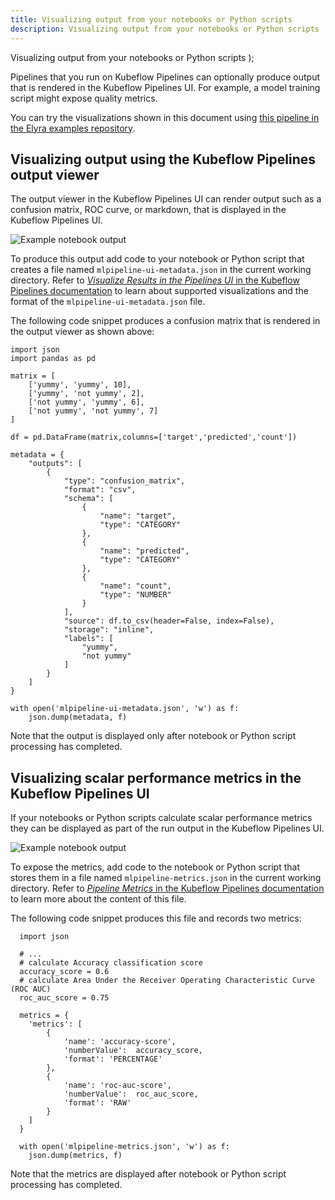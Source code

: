 ```yaml
---
title: Visualizing output from your notebooks or Python scripts
description: Visualizing output from your notebooks or Python scripts
---
```


  <span>
    Visualizing output from your notebooks or Python scripts
  </span>
);

<PageDescription>

Pipelines that you run on Kubeflow Pipelines can optionally produce output that is rendered in the Kubeflow Pipelines UI. For example, a model training script might expose quality metrics.


</PageDescription>


You can try the visualizations shown in this document using [this pipeline in the Elyra examples repository](https://github.com/elyra-ai/examples/tree/master/pipelines/visualize_output_in_kubeflow_pipelines_ui).

## Visualizing output using the Kubeflow Pipelines output viewer

The output viewer in the Kubeflow Pipelines UI can render output such as a confusion matrix, ROC curve, or markdown, that is displayed in the Kubeflow Pipelines UI.

![Example notebook output](../images/ai/kfp_mlpipeline_ui_metadata.png)

To produce this output add code to your notebook or Python script that creates a file named `mlpipeline-ui-metadata.json` in the current working directory. Refer to [_Visualize Results in the Pipelines UI_ in the Kubeflow Pipelines documentation](https://www.kubeflow.org/docs/pipelines/sdk/output-viewer/#introduction) to learn about supported visualizations and the format of the `mlpipeline-ui-metadata.json` file. 

The following code snippet produces a confusion matrix that is rendered in the output viewer as shown above: 

```
import json
import pandas as pd 

matrix = [
    ['yummy', 'yummy', 10],
    ['yummy', 'not yummy', 2],
    ['not yummy', 'yummy', 6],
    ['not yummy', 'not yummy', 7]
]

df = pd.DataFrame(matrix,columns=['target','predicted','count'])

metadata = {
    "outputs": [
        {
            "type": "confusion_matrix",
            "format": "csv",
            "schema": [
                {
                    "name": "target",
                    "type": "CATEGORY"
                },
                {
                    "name": "predicted",
                    "type": "CATEGORY"
                },
                {
                    "name": "count",
                    "type": "NUMBER"
                }
            ],
            "source": df.to_csv(header=False, index=False),
            "storage": "inline",
            "labels": [
                "yummy",
                "not yummy"
            ]
        }
    ]
}

with open('mlpipeline-ui-metadata.json', 'w') as f:
    json.dump(metadata, f)
```


Note that the output is displayed only after notebook or Python script processing has completed.

## Visualizing scalar performance metrics in the Kubeflow Pipelines UI

If your notebooks or Python scripts calculate scalar performance metrics they can be displayed as part of the run output in the Kubeflow Pipelines UI.

![Example notebook output](../images/ai/kfp_run_metrics.png)

To expose the metrics, add code to the notebook or Python script that stores them in a file named `mlpipeline-metrics.json` in the current working directory. Refer to [_Pipeline Metrics_ in the Kubeflow Pipelines documentation](https://www.kubeflow.org/docs/pipelines/sdk/pipelines-metrics/) to learn more about the content of this file.

The following code snippet produces this file and records two metrics: 

```
  import json
   
  # ...
  # calculate Accuracy classification score
  accuracy_score = 0.6
  # calculate Area Under the Receiver Operating Characteristic Curve (ROC AUC)
  roc_auc_score = 0.75
 
  metrics = {
    'metrics': [
        {
            'name': 'accuracy-score',
            'numberValue':  accuracy_score,
            'format': 'PERCENTAGE'
        },
        {
            'name': 'roc-auc-score',
            'numberValue':  roc_auc_score,
            'format': 'RAW'       
        }
    ]
  }

  with open('mlpipeline-metrics.json', 'w') as f:
    json.dump(metrics, f)
```

Note that the metrics are displayed after notebook or Python script processing has completed.
